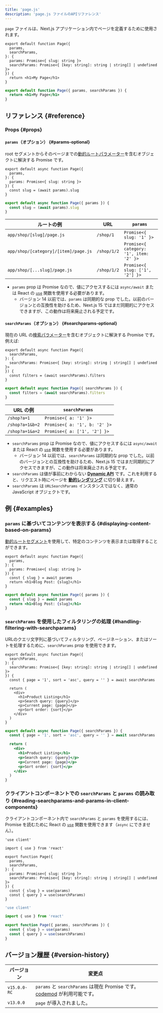 ```yaml
---
title: 'page.js'
description: 'page.js ファイルのAPIリファレンス'
---
```


`page` ファイルは、Next.js アプリケーション内でページを定義するために使用されます。

<Tabs>
<TabItem value="tsx" label="TypeScript">

```tsx title="app/blog/[slug]/page.tsx" switcher
export default function Page({
  params,
  searchParams,
}: {
  params: Promise<{ slug: string }>
  searchParams: Promise<{ [key: string]: string | string[] | undefined }>
}) {
  return <h1>My Page</h1>
}
```

</TabItem>
<TabItem value="jsx" label="JavaScript">

```jsx title="app/blog/[slug]/page.js" switcher
export default function Page({ params, searchParams }) {
  return <h1>My Page</h1>
}
```

</TabItem>
</Tabs>

## リファレンス {#reference}

### Props {#props}

#### `params`（オプション） {#params-optional}

root セグメントからそのページまでの[動的ルートパラメーター](/docs/app/building-your-application/routing/dynamic-routes)を含むオブジェクトに解決する Promise です。

<Tabs>
<TabItem value="tsx" label="TypeScript">

```tsx title="app/shop/[slug]/page.tsx" switcher
export default async function Page({
  params,
}: {
  params: Promise<{ slug: string }>
}) {
  const slug = (await params).slug
}
```

</TabItem>
<TabItem value="jsx" label="JavaScript">

```jsx title="app/shop/[slug]/page.js" switcher
export default async function Page({ params }) {
  const slug = (await params).slug
}
```

</TabItem>
</Tabs>

| ルートの例                           | URL         | `params`                                |
| ------------------------------------ | ----------- | --------------------------------------- |
| `app/shop/[slug]/page.js`            | `/shop/1`   | `Promise<{ slug: '1' }>`                |
| `app/shop/[category]/[item]/page.js` | `/shop/1/2` | `Promise<{ category: '1', item: '2' }>` |
| `app/shop/[...slug]/page.js`         | `/shop/1/2` | `Promise<{ slug: ['1', '2'] }>`         |

- `params` prop は Promise なので、値にアクセスするには `async/await` または React の [`use`](https://react.dev/reference/react/use) 関数を使用する必要があります。
  - バージョン 14 以前では、`params` は同期的な prop でした。以前のバージョンとの互換性を助けるため、Next.js 15 ではまだ同期的にアクセスできますが、この動作は将来廃止される予定です。

#### `searchParams`（オプション） {#searchparams-optional}

現在の URL の[検索パラメーター](https://developer.mozilla.org/docs/Learn/Common_questions/What_is_a_URL#parameters)を含むオブジェクトに解決する Promise です。例えば:

<Tabs>
<TabItem value="tsx" label="TypeScript">

```tsx title="app/shop/page.tsx" switcher
export default async function Page({
  searchParams,
}: {
  searchParams: Promise<{ [key: string]: string | string[] | undefined }>
}) {
  const filters = (await searchParams).filters
}
```

</TabItem>
<TabItem value="jsx" label="JavaScript">

```jsx title="app/shop/page.js" switcher
export default async function Page({ searchParams }) {
  const filters = (await searchParams).filters
}
```

</TabItem>
</Tabs>

| URL の例        | `searchParams`                |
| --------------- | ----------------------------- |
| `/shop?a=1`     | `Promise<{ a: '1' }>`         |
| `/shop?a=1&b=2` | `Promise<{ a: '1', b: '2' }>` |
| `/shop?a=1&a=2` | `Promise<{ a: ['1', '2'] }>`  |

- `searchParams` prop は Promise なので、値にアクセスするには `async/await` または React の [`use`](https://react.dev/reference/react/use) 関数を使用する必要があります。
  - バージョン 14 以前では、`searchParams` は同期的な prop でした。以前のバージョンとの互換性を助けるため、Next.js 15 ではまだ同期的にアクセスできますが、この動作は将来廃止される予定です。
- `searchParams` は値が事前にわからない **[Dynamic API](/docs/app/building-your-application/rendering/server-components#server-rendering-strategies#dynamic-apis)** です。これを利用すると、リクエスト時にページを **[動的レンダリング](/docs/app/building-your-application/rendering/server-components#dynamic-rendering)** に切り替えます。
- `searchParams` は `URLSearchParams` インスタンスではなく、通常の JavaScript オブジェクトです。

## 例 {#examples}

### `params` に基づいてコンテンツを表示する {#displaying-content-based-on-params}

[動的ルートセグメント](/docs/app/building-your-application/routing/dynamic-routes)を使用して、特定のコンテンツを表示または取得することができます。

<Tabs>
<TabItem value="tsx" label="TypeScript">

```tsx title="app/blog/[slug]/page.tsx" switcher
export default async function Page({
  params,
}: {
  params: Promise<{ slug: string }>
}) {
  const { slug } = await params
  return <h1>Blog Post: {slug}</h1>
}
```

</TabItem>
<TabItem value="jsx" label="JavaScript">

```jsx title="app/blog/[slug]/page.js" switcher
export default async function Page({ params }) {
  const { slug } = await params
  return <h1>Blog Post: {slug}</h1>
}
```

</TabItem>
</Tabs>

### `searchParams` を使用したフィルタリングの処理 {#handling-filtering-with-searchparams}

URLのクエリ文字列に基づいてフィルタリング、ページネーション、またはソートを処理するために、`searchParams` prop を使用できます。

<Tabs>
<TabItem value="tsx" label="TypeScript">

```tsx title="app/shop/page.tsx" switcher
export default async function Page({
  searchParams,
}: {
  searchParams: Promise<{ [key: string]: string | string[] | undefined }>
}) {
  const { page = '1', sort = 'asc', query = '' } = await searchParams

  return (
    <div>
      <h1>Product Listing</h1>
      <p>Search query: {query}</p>
      <p>Current page: {page}</p>
      <p>Sort order: {sort}</p>
    </div>
  )
}
```

</TabItem>
<TabItem value="jsx" label="JavaScript">

```jsx title="app/shop/page.js" switcher
export default async function Page({ searchParams }) {
  const { page = '1', sort = 'asc', query = '' } = await searchParams

  return (
    <div>
      <h1>Product Listing</h1>
      <p>Search query: {query}</p>
      <p>Current page: {page}</p>
      <p>Sort order: {sort}</p>
    </div>
  )
}
```

</TabItem>
</Tabs>

### クライアントコンポーネントでの `searchParams` と `params` の読み取り {#reading-searchparams-and-params-in-client-components}

クライアントコンポーネント内で `searchParams` と `params` を使用するには、Promise を読むために React の [`use`](https://react.dev/reference/react/use) 関数を使用できます（`async` にできません）。

<Tabs>
<TabItem value="tsx" label="TypeScript">

```tsx title="app/page.tsx" switcher
'use client'

import { use } from 'react'

export function Page({
  params,
  searchParams,
}: {
  params: Promise<{ slug: string }>
  searchParams: Promise<{ [key: string]: string | string[] | undefined }>
}) {
  const { slug } = use(params)
  const { query } = use(searchParams)
}
```

</TabItem>
<TabItem value="js" label="JavaScript">

```js title="app/page.js" switcher
'use client'

import { use } from 'react'

export function Page({ params, searchParams }) {
  const { slug } = use(params)
  const { query } = use(searchParams)
}
```

</TabItem>
</Tabs>

## バージョン履歴 {#version-history}

| バージョン   | 変更点                                                                                                                                 |
| ------------ | -------------------------------------------------------------------------------------------------------------------------------------- |
| `v15.0.0-RC` | `params` と `searchParams` は現在 Promise です。[codemod](/docs/app/building-your-application/upgrading/codemods#150) が利用可能です。 |
| `v13.0.0`    | `page` が導入されました。                                                                                                              |
